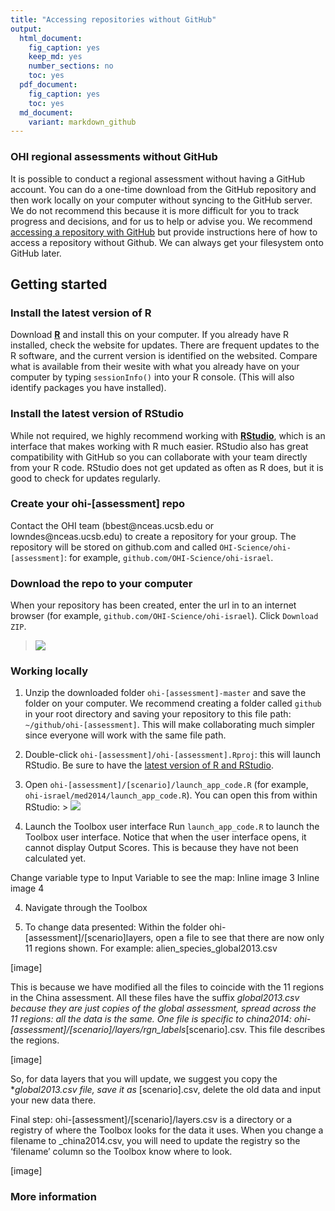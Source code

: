 ```yaml
---
title: "Accessing repositories without GitHub"
output: 
  html_document:
    fig_caption: yes
    keep_md: yes
    number_sections: no
    toc: yes
  pdf_document: 
    fig_caption: yes
    toc: yes
  md_document:
    variant: markdown_github
---
```


### OHI regional assessments without GitHub
It is possible to conduct a regional assessment without having a GitHub account. You can do a one-time download from the GitHub repository and then work locally on your computer without syncing to the GitHub server. We do not recommend this because it is more difficult for you to track progress and decisions, and for us to help or advise you. We recommend [accessing a repository with GitHub](https://github.com/OHI-Science/ohimanual/blob/master/tutorials/accessing_a_repo/accessing_a_repo.md) but provide instructions here of how to access a repository without Github. We can always get your filesystem onto GitHub later. 

## Getting started

### Install the latest version of R
Download [**R**](http://cran.r-project.org/) and install this on your computer. If you already have R installed, check the website for updates. There are frequent updates to the R software, and the current version is identified on the websited. Compare what is available from their wesite with what you already have on your computer by typing `sessionInfo()` into your R console. (This will also identify packages you have installed).

### Install the latest version of RStudio
While not required, we highly recommend working with [**RStudio**](http://www.rstudio.com/products/RStudio/), which is an interface that makes working with R much easier. RStudio also has great compatibility with GitHub so you can collaborate with your team directly from your R code. RStudio does not get updated as often as R does, but it is good to check for updates regularly. 

### Create your ohi-[assessment] repo
Contact the OHI team (bbest@nceas.ucsb.edu or lowndes@nceas.ucsb.edu) to create a repository for your group. The repository will be stored on github.com and called `OHI-Science/ohi-[assessment]`: for example, `github.com/OHI-Science/ohi-israel`.

### Download the repo to your computer
When your repository has been created, enter the url in to an internet browser (for example, `github.com/OHI-Science/ohi-israel`). Click `Download ZIP`.  
  
> ![](zfig_download_zip_sk.png)  
  
### Working locally

1. Unzip the downloaded folder `ohi-[assessment]-master` and save the folder on your computer. We recommend creating a folder called `github` in your root directory and saving your repository to this file path: `~/github/ohi-[assessment]`. This will make collaborating much simpler since everyone will work with the same file path. 

2. Double-click `ohi-[assessment]/ohi-[assessment].Rproj`: this will launch RStudio. Be sure to have the [latest version of R and RStudio](https://github.com/OHI-Science/ohimanual/blob/master/tutorials/required_software/required_software.md#software).

3. Open `ohi-[assessment]/[scenario]/launch_app_code.R` (for example, `ohi-israel/med2014/launch_app_code.R`). You can open this from within RStudio: 
   > ![](zfig_RStudio_ohi-israel_sk.png)  
  
4. Launch the Toolbox user interface 
Run `launch_app_code.R` to launch the Toolbox user interface. Notice that when the user interface opens, it cannot display Output Scores. This is because they have not been calculated yet. 
  
Change variable type to Input Variable to see the map: Inline image 3
Inline image 4

4. Navigate through the Toolbox

5. To change data presented: 
Within the folder ohi-[assessment]/[scenario]layers, open a file to see that there are now only 11 regions shown. For example: alien_species_global2013.csv
  
[image]  
  
This is because we have modified all the files to coincide with the 11 regions in the China assessment. All these files have the suffix _global2013.csv because they are just copies of the global assessment, spread across the 11 regions: all the data is the same. 
One file is specific to china2014: ohi-[assessment]/[scenario]/layers/rgn_labels_[scenario].csv. This file describes the regions.

[image]  

So, for data layers that you will update, we suggest you copy the *_global2013.csv file, save it as _[scenario].csv, delete the old data and input your new data there. 

Final step: ohi-[assessment]/[scenario]/layers.csv is a directory or a registry of where the Toolbox looks for the data it uses. When you change a filename to _china2014.csv, you will need to update the registry so the 'filename' column so the Toolbox know where to look.

[image]

### More information



